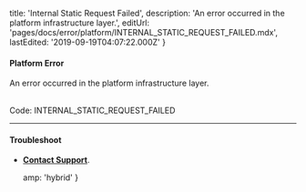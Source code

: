 
  title: 'Internal Static Request Failed',
  description: 'An error occurred in the platform infrastructure layer.',
  editUrl: 'pages/docs/error/platform/INTERNAL_STATIC_REQUEST_FAILED.mdx',
  lastEdited: '2019-09-19T04:07:22.000Z'
}

#### Platform Error

An error occurred in the platform infrastructure layer.

<br />

<Note label={false}>
  Code: <InlineCode>INTERNAL_STATIC_REQUEST_FAILED</InlineCode>
</Note>

---

#### Troubleshoot

- **[Contact Support](mailto:support@zeit.co)**.


  amp: 'hybrid'
}
